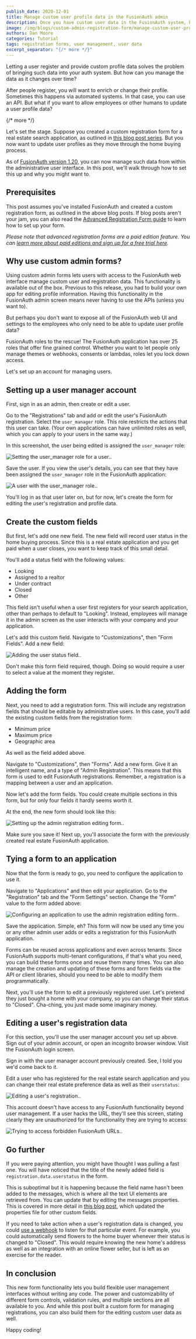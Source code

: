 ```yaml
---
publish_date: 2020-12-01 
title: Manage custom user profile data in the FusionAuth admin
description: Once you have custom user data in the FusionAuth system, how can you update it?
image: /img/blogs/custom-admin-registration-form/manage-custom-user-profile-data-in-th-fusionauth-admin.png
authors: Dan Moore
categories: Tutorial
tags: registration forms, user management, user data
excerpt_separator: "{/* more */}"
---
```


Letting a user register and provide custom profile data solves the problem of bringing such data into your auth system. But how can you manage the data as it changes over time? 

After people register, you will want to enrich or change their profile. Sometimes this happens via automated systems. In that case, you can use an API. But what if you want to allow employees or other humans to update a user profile data?

{/* more */}

Let's set the stage. Suppose you created a custom registration form for a real estate search application, as outlined in [this blog post series](/blog/2020/08/27/advanced-registration-form). But you now want to update user profiles as they move through the home buying process.

As of [FusionAuth version 1.20](/blog/2020/10/27/announcing-fusionauth-1-20), you can now manage such data from within the administrative user interface. In this post, we'll walk through how to set this up and why you might want to.

## Prerequisites

This post assumes you've installed FusionAuth and created a custom registration form, as outlined in the above blog posts. If blog posts aren't your jam, you can also read the [Advanced Registration Form guide](/docs/v1/tech/guides/advanced-registration-forms) to learn how to set up your form.

*Please note that advanced registration forms are a paid edition feature. You can [learn more about paid editions and sign up for a free trial here](/pricing).*

## Why use custom admin forms?

Using custom admin forms lets users with access to the FusionAuth web interface manage custom user and registration data. This functionality is available out of the box. Previous to this release, you had to build your own app for editing profile information. Having this functionality in the FusionAuth admin screen means never having to use the APIs (unless you want to).

But perhaps you don't want to expose all of the FusionAuth web UI and settings to the employees who only need to be able to update user profile data? 

FusionAuth roles to the rescue! The FusionAuth application has over 25 roles that offer fine grained control. Whether you want to let people only manage themes  or webhooks, consents or lambdas, roles let you lock down access. 

Let's set up an account for managing users.

## Setting up a user manager account

First, sign in as an admin, then create or edit a user. 

Go to the "Registrations" tab and add or edit the user's FusionAuth registration. Select the `user_manager` role. This role restricts the actions that this user can take. (Your own applications can have unlimited roles as well, which you can apply to your users in the same way.)

In this screenshot, the user being edited is assigned the `user_manager` role:

![Setting the user_manager role for a user..](/img/blogs/custom-admin-registration-form/adding-user-manager-role-to-user.png)

Save the user. If you view the user's details, you can see that they have been assigned the `user_manager` role in the FusionAuth application:

![A user with the user_manager role..](/img/blogs/custom-admin-registration-form/user-with-user-manager-role.png)

You'll log in as that user later on, but for now, let's create the form for editing the user's registration and profile data.

## Create the custom fields

But first, let's add one new field. The new field will record user status in the home buying process. Since this is a real estate application and you get paid when a user closes, you want to keep track of this small detail.

You'll add a status field with the following values:

* Looking
* Assigned to a realtor
* Under contract
* Closed
* Other

This field isn't useful when a user first registers for your search application, other than perhaps to default to "Looking". Instead, employees will manage it in the admin screen as the user interacts with your company and your application.

Let's add this custom field. Navigate to "Customizations", then "Form Fields". Add a new field:

![Adding the user status field..](/img/blogs/custom-admin-registration-form/adding-user-status-field.png)

Don't make this form field required, though. Doing so would require a user to select a value at the moment they register.

## Adding the form

Next, you need to add a registration form. This will include any registration fields that should be editable by administrative users. In this case, you'll add the existing custom fields from the registration form:

* Minimum price
* Maximum price
* Geographic area

As well as the field added above.

Navigate to "Customizations", then "Forms". Add a new form. Give it an intelligent name, and a type of "Admin Registration". This means that this form is used to edit FusionAuth registrations. Remember, a registration is a mapping between a user and an application.

Now let's add the form fields. You could create multiple sections in this form, but for only four fields it hardly seems worth it. 

At the end, the new form should look like this: 

![Setting up the admin registration editing form..](/img/blogs/custom-admin-registration-form/admin-registration-form.png)

Make sure you save it! Next up, you'll associate the form with the previously created real estate FusionAuth application.

## Tying a form to an application

Now that the form is ready to go, you need to configure the application to use it. 

Navigate to "Applications" and then edit your application. Go to the "Registration" tab and the "Form Settings" section. Change the "Form" value to the form added above:

![Configuring an application to use the admin registration editing form..](/img/blogs/custom-admin-registration-form/associating-form-with-application.png)

Save the application. Simple, eh? This form will now be used any time you or any other admin user adds or edits a registration for this FusionAuth application.

Forms can be reused across applications and even across tenants. Since FusionAuth supports multi-tenant configurations, if that's what you need, you can build these forms once and reuse them many times. You can also manage the creation and updating of these forms and form fields via the API or client libraries, should you need to be able to modify them programmatically.

Next, you'll use the form to edit a previously registered user. Let's pretend they just bought a home with your company, so you can change their status to "Closed". Cha-ching, you just made some imaginary money.

## Editing a user's registration data

For this section, you'll use the user manager account you set up above. Sign out of your admin account, or open an incognito browser window. Visit the FusionAuth login screen.

Sign in with the user manager account previously created. See, I told you we'd come back to it. 

Edit a user who has registered for the real estate search application and you can change their real estate preference data as well as their `userstatus`:

![Editing a user's registration..](/img/blogs/custom-admin-registration-form/edit-user-registration.png)

This account doesn't have access to any FusionAuth functionality beyond user management. If a user hacks the URL, they'll see this screen, stating clearly they are unauthorized for the functionality they are trying to access:

![Trying to access forbidden FusionAuth URLs..](/img/blogs/custom-admin-registration-form/dinesh-hacking-urls.png)

## Go further

If you were paying attention, you might have thought I was pulling a fast one. You will have noticed that the title of the newly added field is `registration.data.userstatus` in the form.

This is suboptimal but it is happening because the field name hasn't been added to the messages, which is where all the text UI elements are retrieved from. You can update that by editing the messages properties. This is covered in more detail in [this blog post](/blog/2020/09/01/theme-registration-form), which updated the properties file for other custom fields.

If you need to take action when a user's registration data is changed, you could [use a webhook](/docs/v1/tech/events-webhooks/) to listen for that particular event. For example, you could automatically send flowers to the home buyer whenever their status is changed to "Closed". This would require knowing the new home's address as well as an integration with an online flower seller, but is left as an exercise for the reader.

## In conclusion

This new form functionality lets you build flexible user management interfaces without writing any code. The power and customizability of different form controls, validation rules, and multiple sections are all available to you. And while this post built a custom form for managing registrations, you can also build them for the editing custom user data as well. 

Happy coding!

